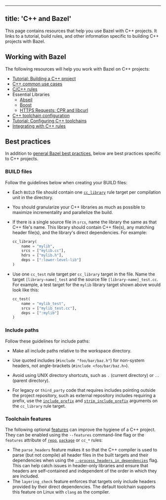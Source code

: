 
---
title: 'C++ and Bazel'
---



This page contains resources that help you use Bazel with C++ projects. It links
to a tutorial, build rules, and other information specific to building C++
projects with Bazel.

## Working with Bazel

The following resources will help you work with Bazel on C++ projects:

*  [Tutorial: Building a C++ project](/start/cpp)
*  [C++ common use cases](/tutorials/cpp-use-cases)
*  [C/C++ rules](/reference/be/c-cpp)
*  Essential Libraries
   -  [Abseil](https://abseil.io/docs/cpp/quickstart)
   -  [Boost](https://github.com/nelhage/rules_boost)
   -  [HTTPS Requests: CPR and libcurl](https://github.com/hedronvision/bazel-make-cc-https-easy)
*  [C++ toolchain configuration](/docs/cc-toolchain-config-reference)
*  [Tutorial: Configuring C++ toolchains](/tutorials/ccp-toolchain-config)
*  [Integrating with C++ rules](/configure/integrate-cpp)

## Best practices

In addition to [general Bazel best practices](/configure/best-practices), below are
best practices specific to C++ projects.

### BUILD files

Follow the guidelines below when creating your BUILD files:

*  Each `BUILD` file should contain one [`cc_library`](/reference/be/c-cpp#cc_library)
   rule target per compilation unit in the directory.

*  You should granularize your C++ libraries as much as
   possible to maximize incrementality and parallelize the build.

*  If there is a single source file in `srcs`, name the library the same as
   that C++ file's name. This library should contain C++ file(s), any matching
   header file(s), and the library's direct dependencies. For example:

   ```python
   cc_library(
       name = "mylib",
       srcs = ["mylib.cc"],
       hdrs = ["mylib.h"],
       deps = [":lower-level-lib"]
   )
   ```

*  Use one `cc_test` rule target per `cc_library` target in the file. Name the
   target `[library-name]_test` and the source file `[library-name]_test.cc`.
   For example, a test target for the `mylib` library target shown above would
   look like this:

   ```python
   cc_test(
       name = "mylib_test",
       srcs = ["mylib_test.cc"],
       deps = [":mylib"]
   )
   ```

### Include paths

Follow these guidelines for include paths:

*  Make all include paths relative to the workspace directory.

*  Use quoted includes (`#include "foo/bar/baz.h"`) for non-system headers, not
   angle-brackets (`#include <foo/bar/baz.h>`).

*  Avoid using UNIX directory shortcuts, such as `.` (current directory) or `..`
   (parent directory).

*  For legacy or `third_party` code that requires includes pointing outside the
   project repository, such as external repository includes requiring a prefix,
   use the [`include_prefix`](/reference/be/c-cpp#cc_library.include_prefix) and
   [`strip_include_prefix`](/reference/be/c-cpp#cc_library.strip_include_prefix)
   arguments on the `cc_library` rule target.

### Toolchain features

The following optional [features](/docs/cc-toolchain-config-reference#features)
can improve the hygiene of a C++ project. They can be enabled using the
`--features` command-line flag or the `features` attribute of
[`repo`](/external/overview#repo.bazel),
[`package`](/reference/be/functions#package) or `cc_*` rules:

* The `parse_headers` feature makes it so that the C++ compiler is used to parse
  (but not compile) all header files in the built targets and their dependencies
  when using the
  [`--process_headers_in_dependencies`](/reference/command-line-reference#flag--process_headers_in_dependencies)
  flag. This can help catch issues in header-only libraries and ensure that
  headers are self-contained and independent of the order in which they are
  included.
* The `layering_check` feature enforces that targets only include headers
  provided by their direct dependencies. The default toolchain supports this
  feature on Linux with `clang` as the compiler.
